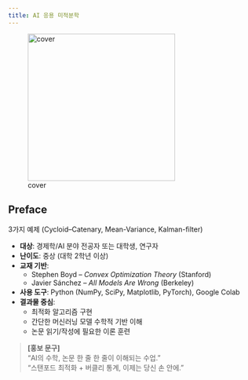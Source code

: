 ```yaml
---
title: AI 응용 미적분학
---
```


![cover](../assets/cover-calculus.png){width=300}

## Preface

3가지 예제 (Cycloid–Catenary, Mean-Variance, Kalman-filter)

- **대상**: 경제학/AI 분야 전공자 또는 대학생, 연구자  
- **난이도**: 중상 (대학 2학년 이상)  
- **교재 기반**:  
  - Stephen Boyd – *Convex Optimization Theory* (Stanford)  
  - Javier Sánchez – *All Models Are Wrong* (Berkeley)  
- **사용 도구**: Python (NumPy, SciPy, Matplotlib, PyTorch), Google Colab  
- **결과물 중심**:  
  - 최적화 알고리즘 구현  
  - 간단한 머신러닝 모델 수학적 기반 이해  
  - 논문 읽기/작성에 필요한 이론 훈련  

> **[홍보 문구]**  
> “AI의 수학, 논문 한 줄 한 줄이 이해되는 수업.”  
> “스탠포드 최적화 + 버클리 통계, 이제는 당신 손 안에.”